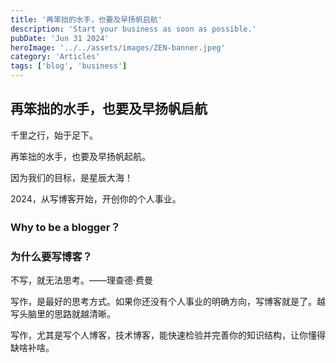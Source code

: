 ```yaml
---
title: '再笨拙的水手，也要及早扬帆启航'
description: 'Start your business as soon as possible.'
pubDate: 'Jun 31 2024'
heroImage: '../../assets/images/ZEN-banner.jpeg'
category: 'Articles'
tags: ['blog', 'business']
---
```


## 再笨拙的水手，也要及早扬帆启航

千里之行，始于足下。

再笨拙的水手，也要及早扬帆起航。

因为我们的目标，是星辰大海！

2024，从写博客开始，开创你的个人事业。

### Why to be a blogger？

### 为什么要写博客？

不写，就无法思考。——理查德·费曼

写作，是最好的思考方式。如果你还没有个人事业的明确方向，写博客就是了。越写头脑里的思路就越清晰。

写作，尤其是写个人博客，技术博客，能快速检验并完善你的知识结构，让你懂得缺啥补啥。
